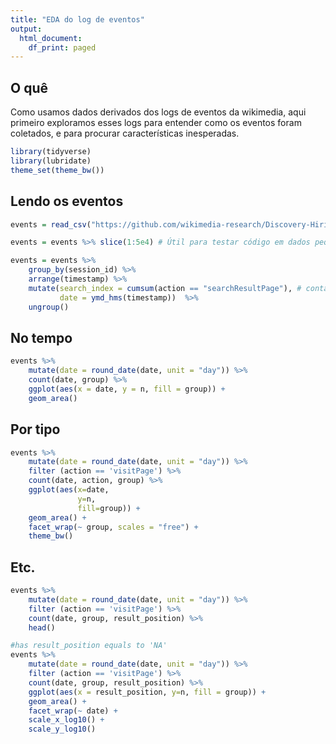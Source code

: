 ```yaml
---
title: "EDA do log de eventos"
output:
  html_document:
    df_print: paged
---
```


## O quê

Como usamos dados derivados dos logs de eventos da wikimedia, aqui primeiro exploramos esses logs para entender como os eventos foram coletados, e para procurar características inesperadas. 

```r
library(tidyverse)
library(lubridate)
theme_set(theme_bw())
```

## Lendo os eventos

```r
events = read_csv("https://github.com/wikimedia-research/Discovery-Hiring-Analyst-2016/raw/master/events_log.csv.gz")

events = events %>% slice(1:5e4) # Útil para testar código em dados pequenos. Comente na hora de processá-los para valer.

events = events %>% 
    group_by(session_id) %>% 
    arrange(timestamp) %>% 
    mutate(search_index = cumsum(action == "searchResultPage"), # contador de buscas na sessão.
           date = ymd_hms(timestamp))  %>% 
    ungroup()
```

## No tempo

```r
events %>% 
    mutate(date = round_date(date, unit = "day")) %>% 
    count(date, group) %>% 
    ggplot(aes(x = date, y = n, fill = group)) + 
    geom_area()
```

## Por tipo
```r
events %>% 
    mutate(date = round_date(date, unit = "day")) %>%
    filter (action == 'visitPage') %>%
    count(date, action, group) %>% 
    ggplot(aes(x=date,
               y=n,
               fill=group)) +
    geom_area() +
    facet_wrap(~ group, scales = "free") +
    theme_bw()
```

## Etc.
```r
events %>% 
    mutate(date = round_date(date, unit = "day")) %>%
    filter (action == 'visitPage') %>%
    count(date, group, result_position) %>%
    head()

#has result_position equals to 'NA'
events %>% 
    mutate(date = round_date(date, unit = "day")) %>%
    filter (action == 'visitPage') %>%
    count(date, group, result_position) %>%
    ggplot(aes(x = result_position, y=n, fill = group)) +
    geom_area() +
    facet_wrap(~ date) +
    scale_x_log10() +
    scale_y_log10()
```
